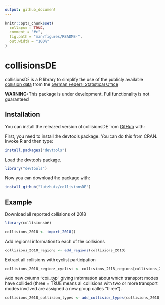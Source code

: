 ```yaml
---
output: github_document
---
```


<!-- README.md is generated from README.Rmd. Please edit that file -->

```r
knitr::opts_chunk$set(
  collapse = TRUE,
  comment = "#>",
  fig.path = "man/figures/README-",
  out.width = "100%"
)
```

# collisionsDE

<!-- badges: start -->
<!-- badges: end -->

collisionsDE is a R library to simplify the use of the publicly available [collision data](https://unfallatlas.statistikportal.de/_opendata2019.html) from the [German Federal Statistical Office](https://www.destatis.de/DE/Home/_inhalt.html)

**WARNING:**
This package is under development. Full functionality is not guaranteed!

## Installation

You can install the released version of collisionsDE from [GitHub](https://github.com) with:

First, you need to install the devtools package. You can do this from CRAN. Invoke R and then type:

``` r
install.packages("devtools")
```
Load the devtools package.

``` r
library("devtools")
```
Now you can download the package with:

``` r
install_github("lutzhutz/collisionsDE")
```


## Example

Download all reported collisions of 2018

```r
library(collisionsDE)

collisions_2018 <- import_2018()
```

Add regional information to each of the collisions

```r
collisions_2018_regions <- add_regions(collisions_2018)
```

Extract all collisions with cyclist participation

```r
collisions_2018_regions_cyclist <- collisions_2018_regions[collisions_2018_regions$IstRad == 1,]
```

Add new column "coll_typ" giving information about which transport modes have collided (three = TRUE means all collisions with two or more transport modes involved are assigned a new group calles "three").

```r
collisions_2018_collision_types <- add_collision_types(collisions_2018, three = TRUE)
```

